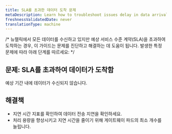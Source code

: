 ```yaml
---
title: SLA를 초과한 데이터 도착 문제
metaDescription: Learn how to troubleshoot issues delay in data arrival.
freshnessValidatedDate: never
translationType: machine
---
```


/\* 뉴렐릭에서 모든 데이터를 수신하고 있지만 예상 서비스 수준 계약(SLA)을 초과하여 도착하는 경우, 이 가이드는 문제를 진단하고 해결하는 데 도움이 됩니다. 발생한 특정 문제에 따라 아래 단계를 따르세요: \*/

## 문제: SLA를 초과하여 데이터가 도착함

예상 기간 내에 데이터가 수신되지 않습니다.

## 해결책

* 지연 시간 지표를 확인하여 데이터 전송 지연을 확인하세요.
* 처리 용량을 향상시키고 지연 시간을 줄이기 위해 게이트웨이 파드의 최소 개수를 늘립니다.